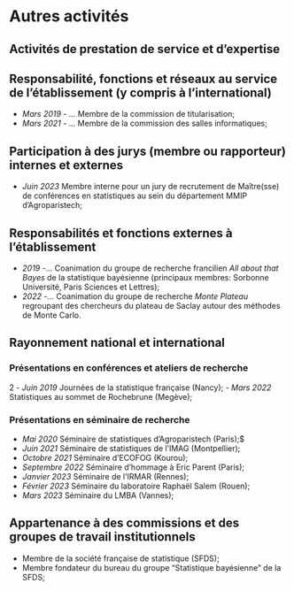 # Autres activités

## Activités de prestation de service et d'expertise

## Responsabilité, fonctions et réseaux au service de l'établissement (y compris à l'international)

-   *Mars 2019 - ...* Membre de la commission de titularisation;
-   *Mars 2021 - ...* Membre de la commission des salles informatiques;

## Participation à des jurys (membre ou rapporteur) internes et externes

-   *Juin 2023* Membre interne pour un jury de recrutement de Maître(sse) de conférences en statistiques au sein du département MMIP d'Agroparistech;

## Responsabilités et fonctions externes à l'établissement

-   *2019 -...* Coanimation du groupe de recherche francilien *All about that Bayes* de la statistique bayésienne (principaux membres: Sorbonne Université, Paris Sciences et Lettres);
-   *2022 -...* Coanimation du groupe de recherche *Monte Plateau* regroupant des chercheurs du plateau de Saclay autour des méthodes de Monte Carlo.

## Rayonnement national et international

### Présentations en conférences et ateliers de recherche

2
-   *Juin 2019* Journées de la statistique française (Nancy);
-   *Mars 2022* Statistiques au sommet de Rochebrune (Megève);

### Présentations en séminaire de recherche

-   *Mai 2020* Séminaire de statistiques d'Agroparistech (Paris);\$
-   *Juin 2021* Séminaire de statistiques de l'IMAG (Montpellier);
-   *Octobre 2021* Séminaire d'ECOFOG (Kourou);
-   *Septembre 2022* Séminaire d'hommage à Eric Parent (Paris);
-   *Janvier 2023* Séminaire de l'IRMAR (Rennes);
-   *Février 2023* Séminaire du laboratoire Raphaël Salem (Rouen);
-   *Mars 2023* Séminaire du LMBA (Vannes);

## Appartenance à des commissions et des groupes de travail institutionnels

-   Membre de la société française de statistique (SFDS);
-   Membre fondateur du bureau du groupe "Statistique bayésienne" de la SFDS;
